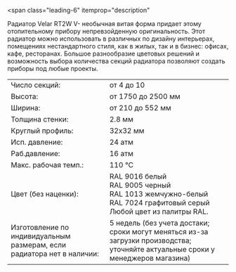 <span
  class="leading-6"
  itemprop="description"
>
  <meta
    name="countryOfOrigin"
    content="Россия"
  />
  Радиатор Velar RT2W V- необычная витая форма придает этому отопительному прибору
  непревзойденную оригинальность. Этот радиатор можно использовать в различных по
  дизайну интерьерах, помещениях нестандартного стиля, как в жилых, так и в бизнес:
  офисах, кафе, ресторанах. Большое разнообразие цветовых решений и возможность выбора
  количества секций радиатора позволяют создать приборы под любые проекты.
</span>

<table class="text-xs w-full">
  <tr class="hover:bg-neutral-100">
    <td class="py-1 px-1">Число секций:</td>
    <td class="py-1">от 4 до 10</td>
  </tr>
  <tr class="hover:bg-neutral-100">
    <td class="py-1 px-1">Высота:</td>
    <td class="py-1">от 1750 до 2500 мм</td>
  </tr>
  <tr class="hover:bg-neutral-100">
    <td class="py-1 px-1">Ширина:</td>
    <td class="py-1">от 210 до 552 мм</td>
  </tr>
  <tr class="hover:bg-neutral-100">
    <td class="py-1 px-1">Толщина стенки:</td>
    <td class="py-1">2.8 мм</td>
  </tr>
  <tr class="hover:bg-neutral-100">
    <td class="py-1 px-1">Круглый профиль:</td>
    <td class="py-1">32х32 мм</td>
  </tr>
  <tr class="hover:bg-neutral-100">
    <td class="py-1 px-1">Исп. давление:</td>
    <td class="py-1">24 атм</td>
  </tr>
  <tr class="hover:bg-neutral-100">
    <td class="py-1 px-1">Раб.давление:</td>
    <td class="py-1">16 атм</td>
  </tr>
  <tr class="hover:bg-neutral-100">
    <td class="py-1 px-1">Макс. рабочая темп.:</td>
    <td class="py-1">110 °C</td>
  </tr>
  <tr class="hover:bg-neutral-100 ">
    <td class="py-1 px-1 align-top">Цвет (без наценки):</td>
    <td class="py-1">RAL 9016 белый<br/>RAL 9005 черный<br/>RAL 1013 жемчужно-белый<br/>RAL 7024 графитовый серый<br/>Любой цвет из палитры RAL.</td>
  </tr>
  <tr class="hover:bg-neutral-100">
    <td class="py-1 px-1 align-top">Изготовление по индивидуальным размерам, если радиатора нет в наличии:</td>
    <td class="py-1 align-top">5 недель (без учета достаки; сроки могут меняться из-за загрузки производства; уточняйте актуальные сроки у менеджеров магазина)</td>
  </tr>
</table>
